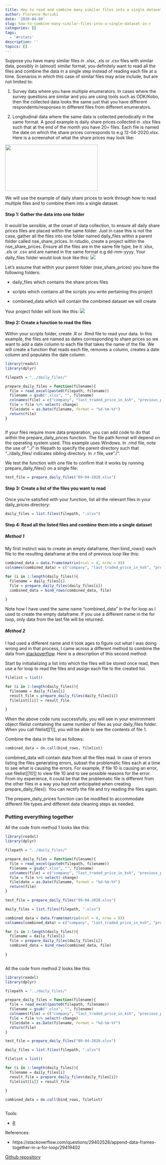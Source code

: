 ```yaml
---
title: How to read and combine many similar files into a single dataset in R
author: Florence Muriuki
date: '2020-04-09'
slug: how-to-combine-many-similar-files-into-a-single-dataset-in-r
categories: []
tags:
  - '#rstats'
description: ''
topics: []
---
```


Suppose you have many similar files in .xlsx, .xls or .csv files with similar data, possibly in
(almost) similar format, you definitely want to read all the files and combine the data in a single step instead of reading each file at a time. Scenarios in which this case of similar files may arise include, but are not limited to:

1. Survey data where you have multiple enumerators. In cases where the survey questions are similar and you are using tools such as ODK/Kobo, then the collected data looks the same just that you have different respondents/responses in different files from different enumerators.

2. Longitudinal data where the same data is collected periodically in the same format. A good example is daily share prices collected in .xlsx files such that at the end of the month you have 20+ files. Each file is named the date on which the share prices corresponds to e.g 12-04-2020.xlsx. Here is a screenshot of what the share prices may look like:

![](/post/2020-04-09-how-to-combine-many-similar-files-into-a-single-dataset-in-r_files/nse_share_prices.PNG){width=300px height=150px}

We will use the example of daily share prices to work through how to read multiple files and to combine them into a single dataset.

#### Step 1: Gather the data into one folder

It would be sensible, at the onset of data collection, to ensure all daily share prices files are placed within the same folder. Just in case this is not the case, gather all the files into one folder named daily_files within a parent folder called nse_share_prices. In rstudio, create a project within the nse_share_prices. Ensure all the files are in the same file type, be it .xlsx, .xls or .csv and are named in the same format e.g dd-mm-yyyy. Your daily_files folder would look look like this:
![](/post/2020-04-09-how-to-combine-many-similar-files-into-a-single-dataset-in-r_files/file_names.PNG)

Let's assume that within your parent folder (nse_share_prices) you have the following folders:

* daily_files which contains the share prices files

* scripts which contains all the scripts you write pertaining this project

* combined_data which will contain the combined dataset we will create

Your project folder will look like this:
![](/post/2020-04-09-how-to-combine-many-similar-files-into-a-single-dataset-in-r_files/parent_folder.PNG)



#### Step 2: Create a function to read the files

Within your scripts folder, create .R or .Rmd file to read your data. In this example, the files are named as dates corresponding to share prices so we want to add a date column to each file that takes the name of the file. We will create a function that reads each file, removes a column, creates a date column and populates the date column:

```r
library(readxl)
library(dplyr)

filepath = "../daily_files/"

prepare_daily_files = function(filename){
  file = read_excel(paste0(filepath, filename))
  filename = gsub(".xlsx", "", filename)
  colnames(file) = c("company", "last_traded_price_in_ksh", "previous_price_in_ksh", "change")
  file = file %>% select(-change)
  file$date = as.Date(filename, format = "%d-%m-%Y")
  return(file)
}



```

If your files require more data preparation, you can add code to do that within the prepare_daily_prices function. The file path format will depend on the operating system used. This example uses Windows. In .rmd file, note the use of "../" in filepath to specify the parent directory such that "../daily_files/ indicates sibling directory. In .r file, use "./".

We test the function with one file to confirm that it works by running prepare_daily_files() on a single file: 
```r
test_file = prepare_daily_files("09-04-2020.xlsx")
```



#### Step 3: Create a list of the files you want to read

Once you're satisfied with your function, list all the relevant files in your daily_prices directory:

```r
daily_files = list.files(filepath, ".xlsx")

```

#### Step 4: Read all the listed files and combine them into a single dataset

##### Method 1

My first instinct was to create an empty dataframe, then bind_rows() each file to the resulting dataframe at the end of previous loop like this:

```r
combined_data = data.frame(matrix(ncol = 4, nrow = 0))
colnames(combined_data) = c("company", "last_traded_price_in_ksh", "previous_price_in_ksh", "date")

for (i in 1:length(daily_files)){
  filename = daily_files[i]
  file = prepare_daily_files(daily_files[i])
  combined_data = bind_rows(combined_data, file) 
  
}


```

Note how I have used the same name "combined_data" in the for loop as I used to create the empty dataframe. If you use a different name in the for loop, only data from the last file will be returned. 

##### Method 2

I had used a different name and it took ages to figure out what I was doing wrong and in that process, I came across a different method to combine the data from [stackoverflow](https://stackoverflow.com/questions/29402528/append-data-frames-together-in-a-for-loop/29419402). Here is a description of this second method:


Start by initialializing a list into which the files will be stored once read, then use a for loop to read the files and assign each file to the created list.

```r
filelist = list()

for (i in 1:length(daily_files)){
  filename = daily_files[i]
  result_file = prepare_daily_files(daily_files[i])
  filelist[[i]] = result_file
  
}


```

When the above code runs successfully, you will see in your environment object filelist containing the same number of files as your daily_files folder. When you call filelist[[1]], you will be able to see the contents of file 1.

Combine the data in the list as follows:

```r
combined_data = do.call(bind_rows, filelist)
```

combined_data will contain data from all the files read. In case of errors listing the files generating errors, subset the problematic files each at a time to see what is causing the errors. For example, if file 10 is causing an error, use filelist[[10]] to view file 10 and to see possible reasons for the error. From my experience, it could be that the problematic file is different from the other files in a way you had not anticipated when creating prepare_daily_files(). You can rectify the file and try reading the files again.


The prepare_daily_prices function can be modified to accommodate different file types and different data cleaning steps as needed.

### Putting everything together

All the code from method 1 looks like this:

```r
library(readxl)
library(dplyr)

filepath = "../daily_files/"

prepare_daily_files = function(filename){
  file = read_excel(paste0(filepath, filename))
  filename = gsub(".xlsx", "", filename)
  colnames(file) = c("company", "last_traded_price_in_ksh", "previous_price_in_ksh", "change")
  file = file %>% select(-change)
  file$date = as.Date(filename, format = "%d-%m-%Y")
  return(file)
}

test_file = prepare_daily_files("09-04-2020.xlsx")

daily_files = list.files(filepath, ".xlsx")

combined_data = data.frame(matrix(ncol = 4, nrow = 0))
colnames(combined_data) = c("company", "last_traded_price_in_ksh", "previous_price_in_ksh", "date")

for (i in 1:length(daily_files)){
  filename = daily_files[i]
  file = prepare_daily_files(daily_files[i])
  combined_data = bind_rows(combined_data, file) 
  
}



```


All the code from method 2 looks like this:

```r
library(readxl)
library(dplyr)

filepath = "../daily_files/"

prepare_daily_files = function(filename){
  file = read_excel(paste0(filepath, filename))
  filename = gsub(".xlsx", "", filename)
  colnames(file) = c("company", "last_traded_price_in_ksh", "previous_price_in_ksh", "change")
  file = file %>% select(-change)
  file$date = as.Date(filename, format = "%d-%m-%Y")
  return(file)
}

test_file = prepare_daily_files("09-04-2020.xlsx")

daily_files = list.files(filepath, ".xlsx")

filelist = list()

for (i in 1:length(daily_files)){
  filename = daily_files[i]
  result_file = prepare_daily_files(daily_files[i])
  filelist[[i]] = result_file
  
}

combined_data = do.call(bind_rows, filelist)



```



Tools: 

* [R](https://www.r-project.org/)

References:

* https://stackoverflow.com/questions/29402528/append-data-frames-together-in-a-for-loop/29419402

[Github repository](https://github.com/florencewambui/Website/blob/master/content/post/how-to-read-and-combine-many-similar-files-into-a-single-dataset-in-r)


